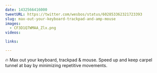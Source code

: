 ```yaml
---
date: 1432566416000
tweetURL: https://twitter.com/wesbos/status/602853362321723393
slug: max-out-your-keyboard-trackpad-and-amp-mouse
images:
  - CF3D1Q7WMAA_Zlx.png
videos:

links:

---
```

🔥 Max out your keyboard, trackpad &amp; mouse. Speed up and keep carpel tunnel at bay by minimizing repetitive movements.
